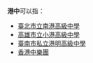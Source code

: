'''港中'''可以指：
*[[臺北市立南港高級中學|臺北市立南港高級中學]]
*[[高雄市立小港高級中學|高雄市立小港高級中學]]
*[[臺南市私立港明高級中學|臺南市私立港明高級中學]]
*[[香港中樂團|香港中樂團]]

{{消歧義|Cat=二字教育机构消歧義|G}}